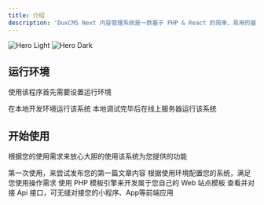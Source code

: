 ```yaml
---
title: 介绍
description: 'DuxCMS Next 内容管理系统是一款基于 PHP & React 的简单、易用的基础系统。'
---
```


<img
  className="block dark:hidden"
  src="/images/hero.png"
  alt="Hero Light"
/>
<img
  className="hidden dark:block"
  src="/images/hero.png"
  alt="Hero Dark"
/>

## 运行环境

使用该程序首先需要设置运行环境

<CardGroup cols={2}>
  <Card
    title="开发环境"
    icon="dev"
    href="https://mintlify.com/docs/quickstart"
  >
    在本地开发环境运行该系统
  </Card>
  <Card
    title="线上环境"
    icon="server"
    href="https://mintlify.com/docs/development"
  >
    本地调试完毕后在线上服务器运行该系统
  </Card>
</CardGroup>

## 开始使用

根据您的使用需求来放心大胆的使用该系统为您提供的功能

<CardGroup cols={2}>
  <Card
    title="发布文章"
    icon="stars"
    href="https://mintlify.com/showcase"
  >
    第一次使用，来尝试发布您的第一篇文章内容
  </Card>
  <Card
    title="配置系统"
    icon="screwdriver-wrench"
    href="https://mintlify.com/docs/components/accordion"
  >
    根据使用环境配置您的系统，满足您使用操作需求
  </Card>
  <Card
    title="自定义模板"
    icon="palette"
    href="https://mintlify.com/docs/settings/global"
  >
    使用 PHP 模板引擎来开发属于您自己的 Web 站点模板
  </Card>
  <Card
    title="Api 接口"
    icon="code"
    href="https://mintlify.com/docs/api-playground/openapi"
  >
    查看并对接 Api 接口，可无缝对接您的小程序、App等前端应用
  </Card>
</CardGroup>

